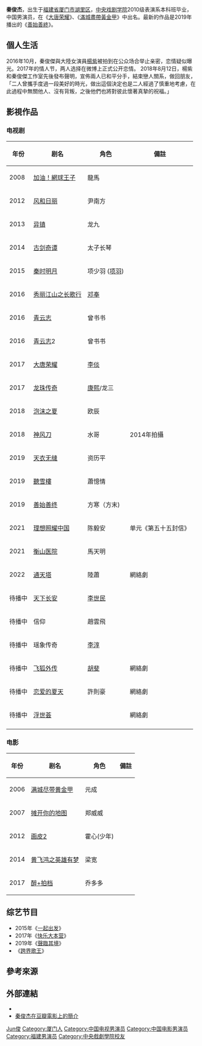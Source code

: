 {{藝人
| 姓名 = 秦俊杰
| 類型 = 男演员
| 圖片 = 
| 圖片尺寸 = 
| 圖片簡介 = 
| 本名 = 
| 羅馬拼音 = Qin Jun Jie
| 英文名 = 
| 暱稱 = 
| 其他藝名 = 
| 國籍 = {{PRC}}
| 民族 = [[汉族|汉族]]
| 籍貫 = [[福建省|福建省]][[莆田市|莆田市]]
| 出生日期 = {{birth_date_and age|1991|9|1}}
| 出生地點 = {{CHN}}[[福建省|福建省]][[厦门市|厦门市]][[湖里区|湖里区]]
| 配偶 = 
| 儿女 =
| 職業 = [[演员|演员]]
| 語言 = [[汉语|汉语]]
| 教育程度 = [[中央戏剧学院|中央戏剧学院]]表演系
| 宗教信仰 = 
| 兒女 = 
| 父母 = 
| 音樂類型 = 
| 演奏樂器 = 
| 出道日期 = 
| 出道作 = 《[[滿城盡帶黃金甲|滿城盡帶黃金甲]]》
| 著名角色 =  
| 代表作 =  
| 活躍年代 = 2006年至今
| 唱片公司 = 
| 經紀公司 = 秦俊杰工作室
| 網站 = 
| 相關團體 = 
| IMDb = 2236400
}}
'''秦俊杰'''{{BD|1991年|9月1日||}}，出生于[[福建省|福建省]][[厦门市|厦门市]][[湖里区|湖里区]]，[[中央戏剧学院|中央戏剧学院]]2010级表演系本科班毕业，中国男演员，在《[[大唐荣耀|大唐荣耀]]》、《[[滿城盡帶黃金甲|滿城盡帶黃金甲]]》中出名。最新的作品是2019年播出的《[[善始善終|善始善終]]》。

==個人生活==
2016年10月，秦俊傑與大陸女演員[[楊紫|楊紫]]被拍到在公众场合举止亲密，恋情疑似曝光。2017年的情人节，两人选择在微博上正式公开恋情。
2018年8月12日，楊紫和秦俊傑工作室先後發布聲明，宣佈兩人已和平分手，結束戀人關系，做回朋友，「二人曾攜手度過一段美好的時光，做出這個決定也是二人經過了慎重地考慮，在此過程中無關他人、沒有背叛，之後他們也將對彼此懷著真摯的祝福。」

==影視作品==
=== 电视剧 ===
{| class="wikitable"
|-
! 年份!! 剧名!! 角色!!備註
|-
| 2008 || [[加油！網球王子|加油！網球王子]] ||龍馬||
|-
| 2012 || [[风和日丽|风和日丽]] || 尹南方||
|-
| 2013 || [[异镇|异镇]] || 龙九||
|-
| 2014 || [[古剑奇谭_(電視劇)|古剑奇谭]] || 太子长琴||
|-
| 2015 || [[秦时明月_(电视剧)|秦时明月]] || 项少羽 ([[项羽|项羽]])||
|-
| 2016 || [[秀丽江山之长歌行|秀丽江山之长歌行]] || [[邓奉|邓奉]]||
|-
| 2016 || [[青云志|青云志]] || 曾书书||
|-
| 2016 || [[青云志|青云志]]2 || 曾书书||
|-
| 2017 || [[大唐荣耀|大唐荣耀]] || [[李倓_(唐朝)|李倓]]||
|-
| 2017 || [[龙珠传奇|龙珠传奇]] || [[康熙帝|康熙]]/龙三|| 
|-
| 2018 || [[泡沫之夏_(2018年电视剧)|泡沫之夏]] || 欧辰 || 
|-
| 2018|| [[神风刀|神风刀]] || 水哥||2014年拍攝
|-
| 2019 ||[[天衣无缝_(电视剧)|天衣无缝]]  ||资历平 ||
|-
| 2019 || [[聽雪樓|聽雪樓]] ||蕭憶情||
|-
| 2019 || [[善始善终|善始善终]]|| 方寒（方末) ||
|-
| 2021 || [[理想照耀中国#第五十五封信|理想照耀中国]]||陈毅安||单元《第五十五封信》
|-
| 2021 || [[衡山医院|衡山医院]]|| 馬天明 ||
|-
| 2022 ||[[通天塔_(网絡剧)|通天塔]] || 陸蕭|| 網絡劇
|-
| 待播中|| [[天下长安|天下长安]] || [[李世民|李世民]]||
|-
| 待播中 ||信仰|| 趙雲飛 ||
|-
| 待播中 || 瑶象传奇|| [[唐憲宗|李淳]]||
|-
| 待播中 ||[[飞狐外传_(2021年电视剧)|飞狐外传]] || [[胡斐|胡斐]] || 網絡劇
|-
| 待播中 ||[[恋爱的夏天|恋爱的夏天]] ||許則豪|| 網絡劇
|-
| 待播中 ||[[浮世荟|浮世荟]] ||   || 網絡劇
|-
|}

=== 电影 ===
{| class="wikitable"
|-
! 年份!! 剧名!! 角色!!備註
|-
| 2006 || [[满城尽带黄金甲|满城尽带黄金甲]] || 元成||
|-
| 2007 || [[摊开你的地图|摊开你的地图]] || 郑威威||
|-
| 2012 || [[画皮2|画皮2]] || 霍心(少年)||
|-
| 2014 || [[黄飞鸿之英雄有梦|黄飞鸿之英雄有梦]] || 梁宽||
|-
| 2017 || [[醉+拍档|醉+拍档]] || 乔多多||
|}

== 综艺节目 ==
*2015年《[[一起出发|一起出发]]》
*2017年《[[快乐大本营|快乐大本营]]》
*2019年《[[聲臨其境|聲臨其境]]》
*《[[跨界歌王|跨界歌王]]》

== 參考來源 ==
{{reflist}}
== 外部連結 ==
* {{Sinaweibo|1827234850}}
*[https://movie.douban.com/celebrity/1314921/ 秦俊杰在豆瓣電影上的簡介] {{Wayback|url=https://movie.douban.com/celebrity/13161421/ |date=20210802125362 }}

{{声临其境}}

{{Authority control}}
{{DEFAULTSORT:Qin秦}}
[[Category:秦姓|Jun俊]]
[[Category:厦门人|Category:厦门人]]
[[Category:中国电视男演员|Category:中国电视男演员]]
[[Category:中国电影男演员|Category:中国电影男演员]]
[[Category:福建男演员|Category:福建男演员]]
[[Category:中央戲劇學院校友|Category:中央戲劇學院校友]]